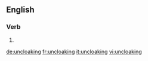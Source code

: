 ==English==

===Verb===
{{head|en}}

# {{present participle of|uncloak|lang=en}}

[[de:uncloaking]]
[[fr:uncloaking]]
[[it:uncloaking]]
[[vi:uncloaking]]